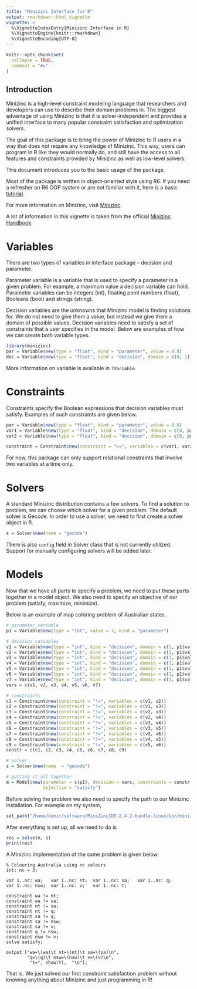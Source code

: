 ```yaml
---
title: "Minizinc Interface for R"
output: rmarkdown::html_vignette
vignette: >
  %\VignetteIndexEntry{Minizinc Interface in R}
  %\VignetteEngine{knitr::rmarkdown}
  %\VignetteEncoding{UTF-8}
---
```


```r
knitr::opts_chunk$set(
  collapse = TRUE,
  comment = "#>"
)
```

## Introduction
Minizinc is a high-level constraint modeling language that researchers and developers can use to describe their domain problems in. The biggest advantage of using Minizinc is that it is solver-independent and provides a unified interface to many popular constraint satisfaction and optimization solvers.

The goal of this package is to bring the power of Minizinc to R users in a way that does not require any knowledge of Minizinc. 
This way, users can program in R like they would normally do, and still have the access to all features and constraints provided by Minizinc as well as low-level solvers. 

This document introduces you to the basic usage of the package. 

Most of the package is written in object-oriented style using R6. If you need a refresher on R6 OOP system or are not familiar with it, here is a basic [tutorial](https://adv-r.hadley.nz/r6.html).

For more information on Minizinc, visit [Minizinc](https://www.minizinc.org/). 

A lot of information in this vignette is taken from the official [Minizinc Handbook](https://www.minizinc.org/doc-2.4.3/en/modelling.html). 

# Variables
There are two types of variables in interface package -- decision and parameter. 

Parameter variable is a variable that is used to specify a parameter in a given problem. For example, a maximum value a decision variable can hold. Parameter variables can be integers (int), floating point numbers (float), Booleans (bool) and strings (string). 

Decision variables are the unknowns that Minizinc model is finding solutions for. We do not need to give them a value, but instead we give them a domain of possible values. Decision variables need to satisfy a set of constraints that a user specifies in the model. 
Below are examples of how we can create both variable types. 

```r
library(minizinc)
par = Variable$new(type = "float", kind = "parameter", value = 0.8)
dec = Variable$new(type = "float", kind = "decision", domain = c(0, 1))
```

More information on variable is available in `?Variable`. 

# Constraints
Constraints specify the Boolean expressions that decision variables must satisfy. Examples of such constraints are given below. 

```r
par = Variable$new(type = "float", kind = "parameter", value = 0.8)
var1 = Variable$new(type = "float", kind = "decision", domain = c(0, par$value))
var2 = Variable$new(type = "float", kind = "decision", domain = c(0, par$value))

constraint = Constraint$new(constraint = ">=", variables = c(var1, var2))
```

For now, this package can only support relational constraints that involve two variables at a time only. 

# Solvers
A standard Minizinc distribution contains a few solvers. To find a solution to problem, we can choose which solver for a given problem. The default solver is Gecode. In order to use a solver, we need to first create a solver object in R.

```r
s = Solver$new(name = "gecode")
```

There is also `config` field in Solver class that is not currently utilized. Support for manually configuring solvers will be added later. 

# Models
Now that we have all parts to specify a problem, we need to put these parts together in a model object. We also need to specify an objective of our problem (satisfy, maximize, minimize). 

Below is an example of map coloring problem of Australian states. 

```r
# parameter variable
p1 = Variable$new(type = "int", value = 3, kind = "parameter")

# decision variables
v1 = Variable$new(type = "int", kind = "decision", domain = c(1, p1$value))
v2 = Variable$new(type = "int", kind = "decision", domain = c(1, p1$value))
v3 = Variable$new(type = "int", kind = "decision", domain = c(1, p1$value))
v4 = Variable$new(type = "int", kind = "decision", domain = c(1, p1$value))
v5 = Variable$new(type = "int", kind = "decision", domain = c(1, p1$value))
v6 = Variable$new(type = "int", kind = "decision", domain = c(1, p1$value))
v7 = Variable$new(type = "int", kind = "decision", domain = c(1, p1$value))
vars = c(v1, v2, v3, v4, v5, v6, v7)

# constraints
c1 = Constraint$new(constraint = "!=", variables = c(v1, v2))
c2 = Constraint$new(constraint = "!=", variables = c(v1, v3))
c3 = Constraint$new(constraint = "!=", variables = c(v2, v3))
c4 = Constraint$new(constraint = "!=", variables = c(v2, v4))
c5 = Constraint$new(constraint = "!=", variables = c(v3, v4))
c6 = Constraint$new(constraint = "!=", variables = c(v3, v5))
c7 = Constraint$new(constraint = "!=", variables = c(v3, v6))
c8 = Constraint$new(constraint = "!=", variables = c(v4, v5))
c9 = Constraint$new(constraint = "!=", variables = c(v5, v6))
constr = c(c1, c2, c3, c4, c5, c6, c7, c8, c9)

# solver
s = Solver$new(name  = "gecode")

# putting it all together
m = Model$new(parameter = c(p1), decision = vars, constraints = constr, 
              objective = "satisfy")
```

Before solving the problem we also need to specify the path to our Minizinc installation. For example on my system, 

```r
set_path("/home/damir/software/MiniZincIDE-2.4.2-bundle-linux/bin/minizinc")
```


After everything is set up, all we need to do is 

```r
res = solve(m, s)
print(res)
```

A Minizinc implementation of the same problem is given below:

```minizinc
% Colouring Australia using nc colours
int: nc = 3;

var 1..nc: wa;   var 1..nc: nt;  var 1..nc: sa;   var 1..nc: q;
var 1..nc: nsw;  var 1..nc: v;   var 1..nc: t;

constraint wa != nt;
constraint wa != sa;
constraint nt != sa;
constraint nt != q;
constraint sa != q;
constraint sa != nsw;
constraint sa != v;
constraint q != nsw;
constraint nsw != v;
solve satisfy;

output ["wa=\(wa)\t nt=\(nt)\t sa=\(sa)\n",
        "q=\(q)\t nsw=\(nsw)\t v=\(v)\n",
         "t=", show(t),  "\n"];
```


That is. We just solved our first constraint satisfaction problem without knowing anything about Minizinc and just programming in R!
